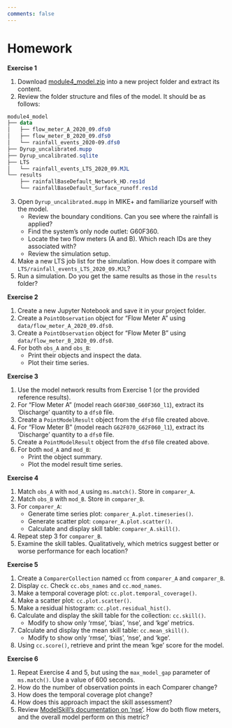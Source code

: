 ```yaml
---
comments: false
---
```


# Homework {.unnumbered}

**Exercise 1**

1.  Download [module4_model.zip](data/module4_model.zip){download="module4_model.zip"} into a new project folder and extract its content.
2.  Review the folder structure and files of the model. It should be as follows:
```powershell
module4_model
├── data
│   ├── flow_meter_A_2020_09.dfs0
│   ├── flow_meter_B_2020_09.dfs0
│   └── rainfall_events_2020-09.dfs0
├── Dyrup_uncalibrated.mupp
├── Dyrup_uncalibrated.sqlite
├── LTS
│   └── rainfall_events_LTS_2020_09.MJL
└── results
    ├── rainfallBaseDefault_Network_HD.res1d
    └── rainfallBaseDefault_Surface_runoff.res1d
```

3. Open `Dyrup_uncalibrated.mupp` in MIKE+ and familiarize yourself with the model.
   * Review the boundary conditions. Can you see where the rainfall is applied?
   * Find the system's only node outlet: G60F360.
   * Locate the two flow meters (A and B). Which reach IDs are they associated with?
   * Review the simulation setup.
4. Make a new LTS job list for the simulation. How does it compare with `LTS/rainfall_events_LTS_2020_09.MJL`?
5. Run a simulation. Do you get the same results as those in the `results` folder?

**Exercise 2**

1.  Create a new Jupyter Notebook and save it in your project folder.
2.  Create a `PointObservation` object for "Flow Meter A" using `data/flow_meter_A_2020_09.dfs0`.
3.  Create a `PointObservation` object for "Flow Meter B" using `data/flow_meter_B_2020_09.dfs0`.
4.  For both `obs_A` and `obs_B`:
    *   Print their objects and inspect the data.
    *   Plot their time series.

**Exercise 3**

1.  Use the model network results from Exercise 1 (or the provided reference results).
2.  For "Flow Meter A" (model reach `G60F380_G60F360_l1`), extract its 'Discharge' quantity to a `dfs0` file.
3.  Create a `PointModelResult` object from the `dfs0` file created above.
4.  For "Flow Meter B" (model reach `G62F070_G62F060_l1`), extract its 'Discharge' quantity to a `dfs0` file.
5.  Create a `PointModelResult` object from the `dfs0` file created above.
6.  For both `mod_A` and `mod_B`:
    *   Print the object summary.
    *   Plot the model result time series.

**Exercise 4**

1.  Match `obs_A` with `mod_A` using `ms.match()`. Store in `comparer_A`.
2.  Match `obs_B` with `mod_B`. Store in `comparer_B`.
3.  For `comparer_A`:
    *   Generate time series plot: `comparer_A.plot.timeseries()`.
    *   Generate scatter plot: `comparer_A.plot.scatter()`.
    *   Calculate and display skill table: `comparer_A.skill()`.
4.  Repeat step 3 for `comparer_B`.
5.  Examine the skill tables. Qualitatively, which metrics suggest better or worse performance for each location?

**Exercise 5**

1.  Create a `ComparerCollection` named `cc` from `comparer_A` and `comparer_B`.
2.  Display `cc`. Check `cc.obs_names` and `cc.mod_names`.
3.  Make a temporal coverage plot: `cc.plot.temporal_coverage()`.
4.  Make a scatter plot: `cc.plot.scatter()`.
5.  Make a residual histogram: `cc.plot.residual_hist()`.
6.  Calculate and display the skill table for the collection: `cc.skill()`.
    *   Modify to show only 'rmse', 'bias', 'nse', and 'kge' metrics.
7.  Calculate and display the mean skill table: `cc.mean_skill()`.
    *   Modify to show only 'rmse', 'bias', 'nse', and 'kge'.
8.  Using `cc.score()`, retrieve and print the mean 'kge' score for the model.

**Exercise 6**

1. Repeat Exercise 4 and 5, but using the `max_model_gap` parameter of `ms.match()`. Use a value of 600 seconds.
2. How do the number of observation points in each Comparer change?
3. How does the temporal coverage plot change?
4. How does this approach impact the skill assessment?
5. Review [ModelSkill's documentation on 'nse'](https://dhi.github.io/modelskill/api/metrics.html#modelskill.metrics.nash_sutcliffe_efficiency). How do both flow meters, and the overall model perform on this metric?